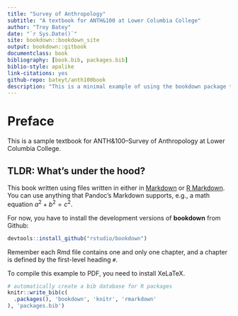 ```yaml
--- 
title: "Survey of Anthropology"
subtitle: "A textbook for ANTH&100 at Lower Columbia College"
author: "Trey Batey"
date: "`r Sys.Date()`"
site: bookdown::bookdown_site
output: bookdown::gitbook
documentclass: book
bibliography: [book.bib, packages.bib]
biblio-style: apalike
link-citations: yes
github-repo: bateyt/anth100book
description: "This is a minimal example of using the bookdown package to write a book. The output format for this example is bookdown::gitbook."
---
```


# Preface {-}

This is a sample textbook for ANTH\&100--Survey of Anthropology at Lower Columbia College. 


## TLDR:  What's under the hood? {-}

This book written using files written in either in [Markdown](https://en.wikipedia.org/wiki/Markdown) or [R Markdown](http://rmarkdown.rstudio.com/). You can use anything that Pandoc's Markdown supports, e.g., a math equation $a^2 + b^2 = c^2$.

For now, you have to install the development versions of **bookdown** from Github:

```r
devtools::install_github("rstudio/bookdown")
```

Remember each Rmd file contains one and only one chapter, and a chapter is defined by the first-level heading `#`.

To compile this example to PDF, you need to install XeLaTeX.

```r
# automatically create a bib database for R packages
knitr::write_bib(c(
  .packages(), 'bookdown', 'knitr', 'rmarkdown'
), 'packages.bib')
```
